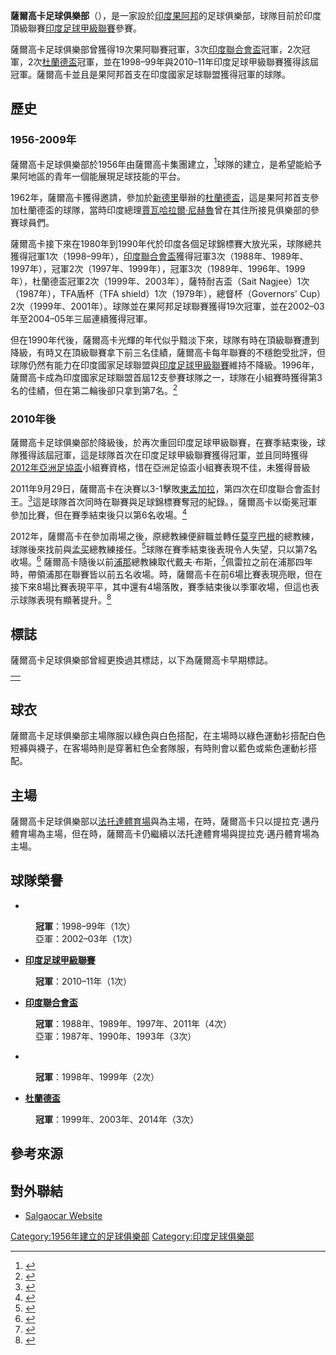 {{infobox football club
| clubname    = 薩爾高卡
| current     = 
| image       = [[File:Salgaocar_F.C._Logo.png|180px]]
| fullname    = 薩爾高卡足球俱樂部<br>Salgaocar Football Club
| nickname    = 綠色軍團（The Greens）
| founded     = 1956年
| ground      = [[法托達體育場|法托達體育場]]
| capacity    = 19,800
| owner       = 沙瓦南德·薩爾高卡<br>（Shivanand Salgaocar）
| chairman    =
| manager     = 马尔基·汤森<br>（Malky Thomson）
| league      = {{le|印度果阿邦職業聯賽|Goa Professional League}}
| season      = 2017–18
| position    = 果阿聯，第 3 位
| pattern_la1=_greeThomsonnlower
| pattern_b1=_thingreensides
| pattern_ra1=_greenlower
| leftarm1= 009900 
| body1=009900
| rightarm1= 009900
| shorts1=FFFFFF
| socks1=009900
pattern_la2=|pattern_b2=|pattern_ra2=|leftarm2=FF0000|body2=FF0000|rightarm2=FF0000|shorts2=FF0000|socks2=FF0000|
| website       = http://www.salgaocarfc.in
}}
'''薩爾高卡足球俱樂部 '''（{{lang-en|'''Salgaocar Football Club'''}}），是一家設於[[印度|印度]][[果阿邦|果阿邦]]{{le|瓦斯科德伽马|Vasco da Gama, Goa|瓦斯科}}的足球俱樂部，球隊目前於印度頂級聯賽[[印度足球甲級聯賽|印度足球甲級聯賽]]參賽。

薩爾高卡足球俱樂部曾獲得19次果阿聯賽冠軍，3次[[印度聯合會盃|印度聯合會盃]]冠軍，2次{{le|印度超級盃|Indian Super Cup}}冠軍，2次[[杜蘭德盃|杜蘭德盃]]冠軍，並在1998–99年{{le|印度國家足球聯盟|National Football League (India)}}與2010–11年印度足球甲級聯賽獲得該屆冠軍。薩爾高卡並且是果阿邦首支在印度國家足球聯盟獲得冠軍的球隊。

==歷史==

===1956-2009年===
薩爾高卡足球俱樂部於1956年由薩爾高卡集團建立，<ref>{{cite news |url=http://salgaocarfc.in/about/history/ |title=History - Salgaocar FC |publisher=Salgaocar |date=5 March 2012 |accessdate=5 March 2012 |archive-date=2020-02-20 |archive-url=https://web.archive.org/web/20200220101423/http://salgaocarfc.in/about/history/ |dead-url=no }}</ref>球隊的建立，是希望能給予果阿地區的青年一個能展現足球技能的平台。

1962年，薩爾高卡獲得邀請，參加於[[新德里|新德里]]舉辦的[[杜蘭德盃|杜蘭德盃]]，這是果阿邦首支參加杜蘭德盃的球隊，當時印度總理[[賈瓦哈拉爾·尼赫魯|賈瓦哈拉爾·尼赫魯]]曾在其住所接見俱樂部的參賽球員們。

薩爾高卡接下來在1980年到1990年代於印度各個足球錦標賽大放光采，球隊總共獲得{{le|印度國家足球聯盟|National Football League (India)}}冠軍1次（1998–99年），[[印度聯合會盃|印度聯合會盃]]獲得冠軍3次（1988年、1989年、1997年），{{le|印度超級盃|Indian Super Cup}}冠軍2次（1997年、1999年），{{le|流浪者盃|Rovers Cup}}冠軍3次（1989年、1996年、1999年），杜蘭德盃冠軍2次（1999年、2003年），薩特耐吉盃（Sait Nagjee）1次（1987年），TFA盾杯（TFA shield）1次（1979年），總督杯（Governors' Cup）2次（1999年、2001年）。球隊並在果阿邦足球聯賽獲得19次冠軍，並在2002–03年至2004–05年三屆連續獲得冠軍。

但在1990年代後，薩爾高卡光輝的年代似乎黯淡下來，球隊有時在頂級聯賽遭到降級，有時又在頂級聯賽拿下前三名佳績，薩爾高卡每年聯賽的不穩飽受批評，但球隊仍然有能力在印度國家足球聯盟與[[印度足球甲級聯賽|印度足球甲級聯賽]]維持不降級。1996年，薩爾高卡成為印度國家足球聯盟首屆12支參賽球隊之一，球隊在小組賽時獲得第3名的佳績，但在第二輪後卻只拿到第7名。<ref>{{cite news |title=National Football League 1996/97 |url=http://www.rsssf.com/tablesi/india97.html#nfl1 |work=rsssf.com |accessdate=13 Feb 2014 |archive-date=2009-06-11 |archive-url=https://web.archive.org/web/20090611104712/http://www.rsssf.com/tablesi/india97.html#nfl1 |dead-url=no }}</ref>

===2010年後===
薩爾高卡足球俱樂部於{{le|2007–08年印度足球甲級聯賽|2007–08 I-League|2007–08年印甲賽季}}降級後，於{{le|2010–11年印度足球甲級聯賽|2010–11 I-League|2010–11年印甲賽季}}再次重回印度足球甲級聯賽，在賽季結束後，球隊獲得該屆冠軍，這是球隊首次在印度足球甲級聯賽獲得冠軍，並且同時獲得[[2012年亞洲足協盃|2012年亞洲足協盃]]小組賽資格，惜在亞洲足協盃小組賽表現不佳，未獲得晉級

2011年9月29日，薩爾高卡在{{le|2011年印度聯合會盃|2011 Indian Federation Cup}}決賽以3-1擊敗[[東孟加拉足球俱樂部|東孟加拉]]，第四次在印度聯合會盃封王。<ref>{{cite news |title=India - List of Federation Cup Winners |url=http://www.rsssf.com/tablesi/indiacuphist.html |work=rsssf.com |accessdate=20 Mar 2014 |archive-date=2014-02-17 |archive-url=https://web.archive.org/web/20140217082516/http://www.rsssf.com/tablesi/indiacuphist.html |dead-url=no }}</ref>這是球隊首次同時在聯賽與足球錦標賽奪冠的紀錄。{{le|2011–12年印度足球甲級聯賽|2011–12 I-League|2011–12年印甲賽季}}，薩爾高卡以衛冕冠軍參加比賽，但在賽季結束後只以第6名收場。<ref>{{cite news |url=http://www.bari91.com/football_stats/India,_ONGC_I_-_League/2011-2012 |title=India, ONGC I - League |work=Bari'91 |accessdate= |deadurl=yes |archiveurl=https://web.archive.org/web/20150923182337/http://www.bari91.com/football_stats/India,_ONGC_I_-_League/2011-2012 |archivedate=2015-09-23 }}</ref> 

2012年，薩爾高卡在參加{{le|2012–13年印度足球甲級聯賽|2012–13 I-League|2012–13年印甲賽季}}兩場之後，原總教練{{le|卡里姆·本切里法|Karim Bencherifa}}便辭職並轉任[[莫亨巴根|莫亨巴根]]的總教練，球隊後來找前{{le|马辛德拉联|Mahindra United}}與[[孟买足球俱乐部|孟买]]總教練{{le|戴夫·布斯|Dave Booth}}接任。<ref>{{cite news|title=David Booth appointed as the chief coach of Salgaocar FC|url=http://www.goal.com/en-india/news/1064/i-league/2012/10/23/3471319/david-booth-appointed-as-the-chief-coach-of-salgaocar-fc|publisher=Goal.com|accessdate=2012-10-23|archive-date=2019-08-16|archive-url=https://web.archive.org/web/20190816124916/https://www.goal.com/en-india/news/1064/i-league/2012/10/23/3471319/david-booth-appointed-as-the-chief-coach-of-salgaocar-fc|dead-url=no}}</ref>球隊在賽季結束後表現令人失望，只以第7名收場。<ref>{{cite news |url=http://www.bari91.com/football_stats/India,_ONGC_I_-_League/2012-2013 |title=India, ONGC I - League 2012-2013 |work=Bari'91 |accessdate= |deadurl=yes |archiveurl=https://web.archive.org/web/20150923182341/http://www.bari91.com/football_stats/India,_ONGC_I_-_League/2012-2013 |archivedate=2015-09-23 }}</ref> 薩爾高卡隨後以前[[浦那足球俱樂部|浦那]]總教練{{le|德里克·佩雷拉|Derrick Pereira}}取代戴夫·布斯，<ref>{{cite web|title=Coach Derrick Pereira to leave Pune FC|url=http://www.thehindu.com/sport/football/coach-pereira-to-leave-pune-fc/article4670528.ece|work=The Hindu|access-date=2015-11-15|archive-date=2013-06-22|archive-url=https://web.archive.org/web/20130622025023/http://www.thehindu.com/sport/football/coach-pereira-to-leave-pune-fc/article4670528.ece|dead-url=no}}</ref>佩雷拉之前在浦那四年時，帶領浦那在聯賽皆以前五名收場。{{le|2013–14年印度足球甲級聯賽|2013–14 I-League|2013–14年印甲賽季}}時，薩爾高卡在前6場比賽表現亮眼，但在接下來8場比賽表現平平，其中還有4場落敗，賽季結束後以季軍收場，但這也表示球隊表現有顯著提升。<ref>{{cite news|url=http://www.goal.com/en-india/news/1064/i-league/2014/05/22/4830248/i-league-report-card-salgaocar-fc|title=I-League Report Card: Salgaocar FC|publisher=Goal.com|accessdate=2014-05-22|archive-date=2018-09-30|archive-url=https://web.archive.org/web/20180930154558/http://www.goal.com/en-india/news/1064/i-league/2014/05/22/4830248/i-league-report-card-salgaocar-fc|dead-url=no}}</ref>

==標誌==
薩爾高卡足球俱樂部曾經更換過其標誌，以下為薩爾高卡早期標誌。
{| class="wikitable" style="text-align:center"
|-
|
|}

==球衣==


薩爾高卡足球俱樂部主場隊服以綠色與白色搭配，在主場時以綠色運動衫搭配白色短褲與襪子，在客場時則是穿著紅色全套隊服，有時則會以藍色或紫色運動衫搭配。

==主場==
薩爾高卡足球俱樂部以[[法托達體育場|法托達體育場]]與{{le|提拉克·邁丹體育場|Tilak Maidan Stadiumh}}為主場，在{{le|2013–14年印度足球甲級聯賽|2013–14 I-League|2013–14年印甲賽季}}時，薩爾高卡只以提拉克·邁丹體育場為主場，但在{{le|2014–15年印度足球甲級聯賽|2014–15 I-League|2014–15年印甲賽季}}時，薩爾高卡仍繼續以法托達體育場與提拉克·邁丹體育場為主場。

==球隊榮譽==
*'''{{le|印度國家足球聯盟|National Football League (India)}}'''
:'''冠軍'''：1998–99年（1次）
:亞軍：2002–03年（1次）

*'''[[印度足球甲級聯賽|印度足球甲級聯賽]]'''
:'''冠軍'''：2010–11年（1次）

* '''[[印度聯合會盃|印度聯合會盃]]'''
:'''冠軍'''：1988年、1989年、1997年、2011年（4次）
:亞軍：1987年、1990年、1993年（3次）

* '''{{le|印度超級盃|Indian Super Cup}}'''
:'''冠軍'''：1998年、1999年（2次）

* '''[[杜蘭德盃|杜蘭德盃]]'''
:'''冠軍'''：1999年、2003年、2014年（3次）

==參考來源==
{{Reflist}}

==對外聯結==
* [http://salgaocarsc.in/home.html Salgaocar Website]

[[Category:1956年建立的足球俱樂部|Category:1956年建立的足球俱樂部]]
[[Category:印度足球俱樂部|Category:印度足球俱樂部]]